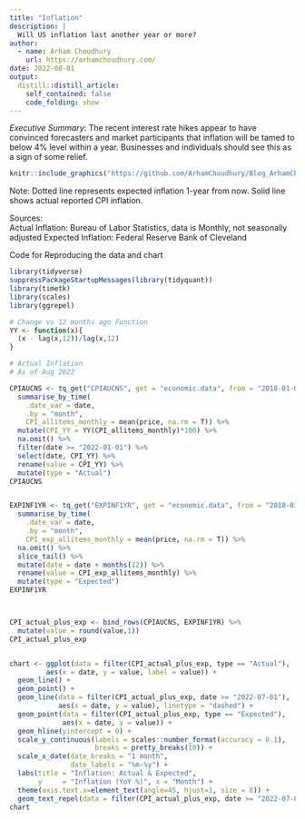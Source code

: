 ```yaml
---
title: "Inflation"
description: |
  Will US inflation last another year or more?
author:
  - name: Arham Choudhury
    url: https://arhamchoudhury.com/
date: 2022-08-01
output:
  distill::distill_article:
    self_contained: false
    code_folding: show
---
```


*Executive Summary*: The recent interest rate hikes appear to have convinced forecasters and market participants that inflation 
will be tamed to below 4% level within a year. Businesses and individuals should see this as a sign of some relief.

```r
knitr::include_graphics("https://github.com/ArhamChoudhury/Blog_ArhamChoudhury/blob/main/images/inflation_exp.jpg?raw=true")  
```
Note: Dotted line represents expected inflation 1-year from now.
Solid line shows actual reported CPI inflation.  

Sources:  
Actual Inflation: Bureau of Labor Statistics, data is Monthly, not seasonally adjusted
Expected Inflation: Federal Reserve Bank of Cleveland


Code for Reproducing the data and chart  

```r

library(tidyverse)
suppressPackageStartupMessages(library(tidyquant))
library(timetk)
library(scales)
library(ggrepel)

# Change vs 12 months ago Function
YY <- function(x){
  (x - lag(x,12))/lag(x,12)
}

# Actual Inflation
# As of Aug 2022

CPIAUCNS <- tq_get("CPIAUCNS", get = "economic.data", from = "2018-01-01") %>%
  summarise_by_time(
    .date_var = date,
    .by = "month",
    CPI_allitems_monthly = mean(price, na.rm = T)) %>%
  mutate(CPI_YY = YY(CPI_allitems_monthly)*100) %>%
  na.omit() %>%
  filter(date >= "2022-01-01") %>%
  select(date, CPI_YY) %>%
  rename(value = CPI_YY) %>%
  mutate(type = "Actual")
CPIAUCNS


EXPINF1YR <- tq_get("EXPINF1YR", get = "economic.data", from = "2018-01-01") %>%
  summarise_by_time(
    .date_var = date,
    .by = "month",
    CPI_exp_allitems_monthly = mean(price, na.rm = T)) %>%
  na.omit() %>%
  slice_tail() %>%
  mutate(date = date + months(12)) %>%
  rename(value = CPI_exp_allitems_monthly) %>%
  mutate(type = "Expected")
EXPINF1YR



CPI_actual_plus_exp <- bind_rows(CPIAUCNS, EXPINF1YR) %>%
  mutate(value = round(value,1))
CPI_actual_plus_exp


chart <- ggplot(data = filter(CPI_actual_plus_exp, type == "Actual"),
         aes(x = date, y = value, label = value)) +
  geom_line() +
  geom_point() +
  geom_line(data = filter(CPI_actual_plus_exp, date >= "2022-07-01"),
            aes(x = date, y = value), linetype = "dashed") +
  geom_point(data = filter(CPI_actual_plus_exp, type == "Expected"),
             aes(x = date, y = value)) +
  geom_hline(yintercept = 0) +
  scale_y_continuous(labels = scales::number_format(accuracy = 0.1),
                     breaks = pretty_breaks(10)) +
  scale_x_date(date_breaks = "1 month",
               date_labels = "%m-%y") +
  labs(title = "Inflation: Actual & Expected",
       y     = "Inflation (YoY %)", x = "Month") +
  theme(axis.text.x=element_text(angle=45, hjust=1, size = 8)) +
  geom_text_repel(data = filter(CPI_actual_plus_exp, date >= "2022-07-01"))
chart
```

